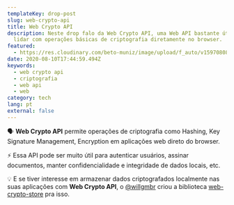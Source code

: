 ```yaml
---
templateKey: drop-post
slug: web-crypto-api
title: Web Crypto API
description: Neste drop falo da Web Crypto API, uma Web API bastante útil para
  lidar com operações básicas de criptografia diretamente no browser.
featured:
  - https://res.cloudinary.com/beto-muniz/image/upload/f_auto/v1597080801/wca_fkjrtw.jpg
date: 2020-08-10T17:44:59.494Z
keywords:
  - web crypto api
  - criptografia
  - web api
  - web
category: tech
lang: pt
external: false
---
```


<Drop>

🗣 **Web Crypto API** permite operações de criptografia como Hashing, Key Signature Management, Encryption em aplicações web direto do browser.

⚡️ Essa API pode ser muito útil para autenticar usuários, assinar documentos, manter confidencialidade e integridade de dados locais, etc. 

💡 E se tiver interesse em armazenar dados criptografados localmente nas suas aplicações com **Web Crypto API**, o [@willgmbr](https://twitter.com/willgmbr) criou a biblioteca [web-crypto-store](https://github.com/willgm/web-crypto-storage) pra isso.

</Drop>